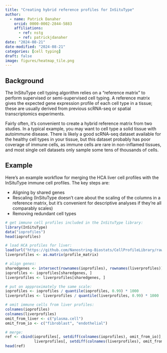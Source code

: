 ```yaml
---
title: "Creating hybrid reference profiles for InSituType"
author:
  - name: Patrick Danaher
    orcid: 0000-0002-2844-5883
    affiliations:
      - ref: nstg
      - ref: patrickjdanaher
date: "2024-08-21"
date-modified: "2024-08-21"
categories: [cell typing]
draft: false
image: figures/heatmap_tile.png
---
```



## Background

The InSituType cell typing algorithm relies on a "reference matrix" to perform supervised or semi-supervised cell typing.
A reference matrix gives the expected gene expression profile of each cell type in a tissue;
these are usually derived from previous scRNA-seq or spatial transcriptomics experiments. 

Fairly often, it's convenient to create a hybrid reference matrix from two studies. 
In a typical example, you may want to cell type a solid tissue with autoimmune disease. 
There is likely a good scRNA-seq dataset available for the healthy cell types in your tissue, 
but this dataset probably has poor coverage of immune cells, as immune cells are rare in 
non-inflamed tissues, and most single cell datasets only sample some tens of thousands of cells.



## Example

Here's an example workflow for merging the HCA liver cell profiles with the 
InSituType immune cell profiles. The key steps are:

- Aligning by shared genes
- Rescaling (InSituType doesn't care about the scaling of the columns in a reference matrix,
but it's convenient for descriptive analyses if they're all comparably scales)
- Removing redundant cell types

```r
# get immune cell profiles included in the InSituType library:
library(InSituType)
data("ioprofiles")
head(ioprofiles)

# load HCA profiles for liver:
load(url("https://github.com/Nanostring-Biostats/CellProfileLibrary/raw/master/Human/Adult/Colon_HCA.RData"))
liverprofiles <- as.matrix(profile_matrix)

# align genes:
sharedgenes <- intersect(rownames(ioprofiles), rownames(liverprofiles))
ioprofiles <- ioprofiles[sharedgenes, ]
liverprofiles <- liverprofiles[sharedgenes, ]

# put on appproximately the same scale:
ioprofiles <- ioprofiles / quantile(ioprofiles, 0.99) * 1000
liverprofiles <- liverprofiles / quantile(liverprofiles, 0.99) * 1000

# omit immune cells from liver profiles:
colnames(ioprofiles)
colnames(liverprofiles)
omit_from_liver <- c("plasma.cell")
omit_from_io <- c("fibroblast", "endothelial")

# merge:
ref <- cbind(ioprofiles[, setdiff(colnames(ioprofiles), omit_from_io)], 
             liverprofiles[, setdiff(colnames(liverprofiles), omit_from_liver)])
head(ref)
```
